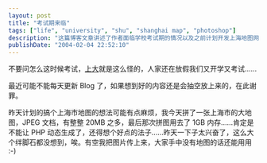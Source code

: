 ```yaml
---
layout: post
title: "考试期来临"
tags: ["life", "university", "shu", "shanghai map", "photoshop"]
description: "这篇博客文章讲述了作者面临学校考试期的情况以及之前计划开发上海地图网站遇到的技术困难。作者提到上海大学在别人还在放假时就已开学并安排考试，导致博客更新可能会减少。同时分享了自己尝试拼接上海市地图时遇到的挑战 - 生成的 JPEG 文件高达 20MB，拼图过程消耗了 1GB 内存，无法通过 PHP 动态生成，需要寻找其他解决方案。"
publishDate: "2004-02-04 22:52:10"
---
```


不要问怎么这时候考试，[上大](http://www.shu.edu.cn/)就是这么怪的，人家还在放假我们又开学又考试……

最近可能不能每天更新 Blog 了，如果想到好的内容还是会抽空放上来的，在此谢罪。

昨天计划的搞个上海市地图的想法可能有点麻烦，我今天拼了一张上海市的大地图，JPEG 文档，有整整 20MB 之多，最后那次拼图用去了 1GB 内存……肯定是不能让 PHP 动态生成了，还得想个好点的法子……昨天一下子太兴奋了，这么大个绊脚石都没想到，唉。有空我把图片传上来，大家手中没有地图的话还能用用 :-)
